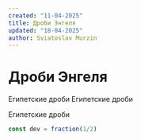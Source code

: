 ```yaml
---
created: "11-04-2025"
title: Дроби Энгеля
updated: "18-04-2025"
author: Sviatoslav Murzin
---
```


# Дроби Энгеля

Египетские дроби 
Египетские дроби 

Египетские дроби 

```js
const dev = fraction(1/2)
```
